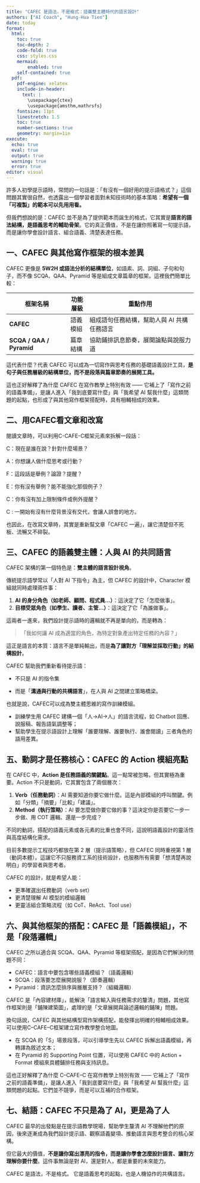 ---
title: "CAFEC 是語法，不是格式：語義雙主體時代的語言設計"
authors: ["AI Coach", "Hung-Hua Tien"]
date: today
format:
  html:
    toc: true
    toc-depth: 2
    code-fold: true
    css: styles.css
    mermaid:
        enabled: true
    self-contained: true
  pdf:
    pdf-engine: xelatex
    include-in-header: 
      text: |
        \usepackage{ctex}
        \usepackage{amsthm,mathrsfs}
    fontsize: 11pt
    linestretch: 1.5
    toc: true
    number-sections: true
    geometry: margin=1in
execute:
  echo: true
  eval: true
  output: true
  warning: true
  error: true
editor: visual
---

許多人初學提示語時，常問的一句話是：「有沒有一個好用的提示語格式？」這個問題其實很自然，也透露出一個學習者面對未知技術時的基本策略：**希望有一個「可複製」的範本可以先用用看。**

但我們想說的是：CAFEC 並不是為了提供範本而誕生的格式，它其實是**語言的語法結構，是語義思考的輔助骨架**。它的真正價值，不是在讓你照著寫一句提示語，而是讓你學會設計語言、組合語義、清楚表達任務。



## 一、CAFEC 與其他寫作框架的根本差異

CAFEC 更像是 **5W2H 或語法分析的結構單位**，如語素、詞、詞組、子句和句子，而不像 SCQA、QAA、Pyramid 等是組成文章篇章的框架。這裡我們簡單比較：

| 框架名稱                 | 功能層級 | 重點作用                                   |
| ------------------------ | -------- | ------------------------------------------ |
| **CAFEC**                | 語義模組 | 組成語句任務結構，幫助人與 AI 共構任務語言 |
| **SCQA / QAA / Pyramid** | 篇章結構 | 協助鋪排訊息節奏，展開論點與說服力道       |

這代表什麼？代表 CAFEC 可以成為一切寫作與思考任務的基礎語義設計工具，**是句子與任務層級的結構單位，而不是段落與篇章節奏的展開工具。**

這也正好解釋了為什麼 CAFEC 在寫作教學上特別有效 —— 它補上了「寫作之前的語義準備」，是讓人進入「我到底要寫什麼」與「我希望 AI 幫我什麼」這類問題的起點，也形成了與其他寫作框架搭配時，具有相輔相成的效果。

## 二、用CAFEC看文章和改寫

閱讀文章時，可以利用C-CAFE-C框架元素來拆解一段話：

C：現在是誰在說？針對什麼場景？

A：你想讓人做什麼思考或行動？

F：這段話是舉例？論證？提醒？

E：你有沒有舉例？能不能強化那個例子？

C：你有沒有加上限制條件或例外提醒？

C :  一開始有沒有什麼背景沒有交代，會讓人誤會的地方。

也因此，在改寫文章時，其實是重新幫文章「CAFEC 一遍」，讓它清楚但不死板、流暢又不碎裂。



## 三、CAFEC 的語義雙主體：人與 AI 的共同語言

CAFEC 架構的第一個特色是：**雙主體的語言設計視角**。

傳統提示語學常以「人對 AI 下指令」為主，但 CAFEC 的設計中，Character 模組就同時處理兩件事：

1. **AI 的身分角色（如老師、顧問、程式員...）**：這決定了它「怎麼做事」。
2. **目標受眾角色（如學生、讀者、主管...）**：這決定了它「為誰做事」。

這兩者一進來，我們設計提示語時的邏輯就不再是單向的，而是轉為：

> 「我如何讓 AI 成為適當的角色，為特定對象產出特定任務的內容？」

這正是語言的本質：語言不是單純輸出，而是**為了讓對方「理解並採取行動」的結構設計**。

CAFEC 幫助我們重新看待提示語：

- 不只是 AI 的指令集

- 而是「**溝通與行動的共構語言**」，在人與 AI 之間建立策略橋梁。

    

也就是說，CAFEC可以成為雙主體思維的寫作訓練模組。

- 訓練學生用 CAFEC 建構一個「人→AI→人」的語言流程，如 Chatbot 回應、說服稿、報告語氣調整等；
- 幫助學生在提示語設計上理解「誰要理解、誰要執行、誰會閱讀」三者角色的語用差異。



## 五、動詞才是任務核心：CAFEC 的 Action 模組亮點

在 CAFEC 中，**Action 是任務語義的關鍵點**。這一點常被忽略，但其實極為重要。Action 不只是動詞，它其實包含了兩個層次：

1. **Verb（任務動詞）**：AI 需要知道你要它做什麼。這是內部模組的呼叫關鍵。例如「分類」「摘要」「比較」「建議」。
2. **Method（執行策略）**：AI 要怎麼做你要它做的事？這決定你是否要它一步一步做、用 COT 邏輯、還是一步完成？

不同的動詞，搭配的語義元素或各元素的比重也會不同，這說明語義設計的靈活性與高度結構化需求。

目前多數提示工程技巧都放在第 2 層（提示語策略），但 CAFEC 同時重視第 1 層（動詞本體）。這讓它不只服務資工系的技術設計，也服務所有需要「想清楚再說明白」的學習者與思考者。

CAFEC 的設計，就是希望人能：

- 更準確選出任務動詞（verb set）
- 更清楚理解 AI 模型的模組邏輯
- 更靈活組合策略流程（如 CoT、ReAct、Tool use）



## 六、與其他框架的搭配：CAFEC 是「語義模組」，不是「段落邏輯」

CAFEC 之所以適合與 SCQA、QAA、Pyramid 等框架搭配，是因為它們解決的問題不同：

- CAFEC：語言中要包含哪些語義模組？（語義邏輯）
- SCQA：段落要怎麼展開說服？（節奏邏輯）
- Pyramid：資訊怎麼排序與層層支持？（組織邏輯）

CAFEC 是「內容建材庫」，能解決「語言輸入與任務需求的釐清」問題，其他寫作框架則是「鋪陳建築圖」，處理的是「文章展開與論述邏輯的鋪陳」問題。

換句話說，CAFEC 與其他結構型寫作架構搭配，能發揮出明確的相輔相成效果。可以使用C–CAFE–C框架建立寫作教學整合地圖。

- 在 SCQA 的「S」場景段落，可以引導學生先以 CAFEC 拆解出語義模組，再轉譯為敘述文本；
- 在 Pyramid 的 Supporting Point 位置，可以使用 CAFEC 中的 Action + Format 模組來具體鋪排任務與支持訊息。

這也正好解釋了為什麼 C–CAFE–C 在寫作教學上特別有效 —— 它補上了「寫作之前的語義準備」，是讓人進入「我到底要寫什麼」與「我希望 AI 幫我什麼」這類問題的起點。它們並不競爭，而是可以互補的合作框架。



## 七、結語：CAFEC 不只是為了 AI，更是為了人

CAFEC 最早的出發點是在提示語教學現場，幫助學生釐清 AI 不理解他們的原因，後來逐漸成為我們設計提示語、觀察語義變項、推動語言與思考整合的核心架構。

但它最大的價值，**不是讓你寫出漂亮的指令，而是讓你學會怎麼設計語言、讓對方理解你要什麼**。這件事無論是對 AI，還是對人，都是重要的未來能力。

CAFEC 是語法，不是格式。
它是語義思考的起點，也是人機協作的共構語言。


